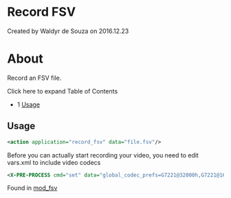 
# Record FSV 

 Created by  Waldyr de Souza on 2016.12.23

# About

Record an FSV file.

Click here to expand Table of Contents

* 1 [Usage](#usage)

## Usage

```xml
<action application="record_fsv" data="file.fsv"/>
```

Before you can actually start recording your video, you need to edit vars.xml to include video codecs

```xml
<X-PRE-PROCESS cmd="set" data="global_codec_prefs=G7221@32000h,G7221@16000h,G722,PCMU,PCMA,GSM,H263,H263-1998"/>
```

Found in [mod\_fsv](../mod_fsv_6587435.mdx#about)


